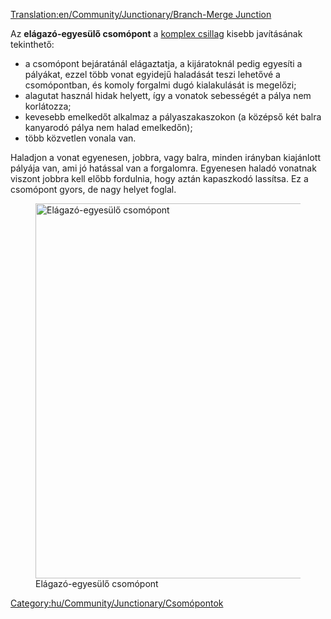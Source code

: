 [[Translation:en/Community/Junctionary/Branch-Merge Junction]]

{{hu/Community/Junctionary/Csomópontmenü}}

Az '''elágazó-egyesülő csomópont''' a [[hu/Community/Junctionary/Csomópont/Komplex csillag|komplex csillag]] kisebb javításának tekinthető: 
* a csomópont bejáratánál elágaztatja, a kijáratoknál pedig egyesíti a pályákat, ezzel több vonat egyidejű haladását teszi lehetővé a csomópontban, és komoly forgalmi dugó kialakulását is megelőzi;
* alagutat használ hidak helyett, így a vonatok sebességét a pálya nem korlátozza;
* kevesebb emelkedőt alkalmaz a pályaszakaszokon (a középső két balra kanyarodó pálya nem halad emelkedőn);
* több közvetlen vonala van.
Haladjon a vonat egyenesen, jobbra, vagy balra, minden irányban kiajánlott pályája van, ami jó hatással van a forgalomra. Egyenesen haladó vonatnak viszont jobbra kell előbb fordulnia, hogy aztán kapaszkodó lassítsa.
Ez a csomópont gyors, de nagy helyet foglal.

[[File:en/Community/Junctionary/Branch-Merge Junction.png|none|thumb|600px|Elágazó-egyesülő csomópont]]

{{hu/Community/Junctionary/Csomópontok tulajdonságai|Drága|4|1|0|1|1|1|0|1|0|0|0||Vonat lerobbanása csak a saját pályájára van hatással.|
*Sok vonat egyidejű kezelésére képes.
*Nagyon éles kanyarok, hatással lehetnek a sebességre.
*Terület: 19 x 19
}}

[[Category:hu/Community/Junctionary/Csomópontok]]